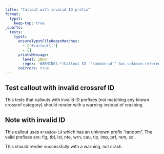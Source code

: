 ```yaml
---
title: "Callout with invalid ID prefix"
format:
  typst:
    keep-typ: true
_quarto:
  tests:
    typst:
      ensureTypstFileRegexMatches:
        - ['#callout\(']
        - []
      printsMessage:
        level: INFO
        regex: 'WARNING(.*)Callout ID ''random-id'' has unknown reference type ''random'''
      noErrors: true
---
```


## Test callout with invalid crossref ID

This tests that callouts with invalid ID prefixes (not matching any known crossref category)
should render with a warning instead of crashing.

::: {#random-id .callout-note}

## Note with invalid ID

This callout uses `#random-id` which has an unknown prefix "random".
The valid prefixes are: fig, tbl, lst, nte, wrn, cau, tip, imp, prf, rem, sol.

This should render successfully with a warning, not crash.

:::
